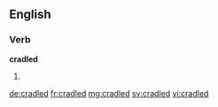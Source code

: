 ==English==

===Verb===
'''cradled'''

# {{past of|cradle}}

[[de:cradled]]
[[fr:cradled]]
[[mg:cradled]]
[[sv:cradled]]
[[vi:cradled]]